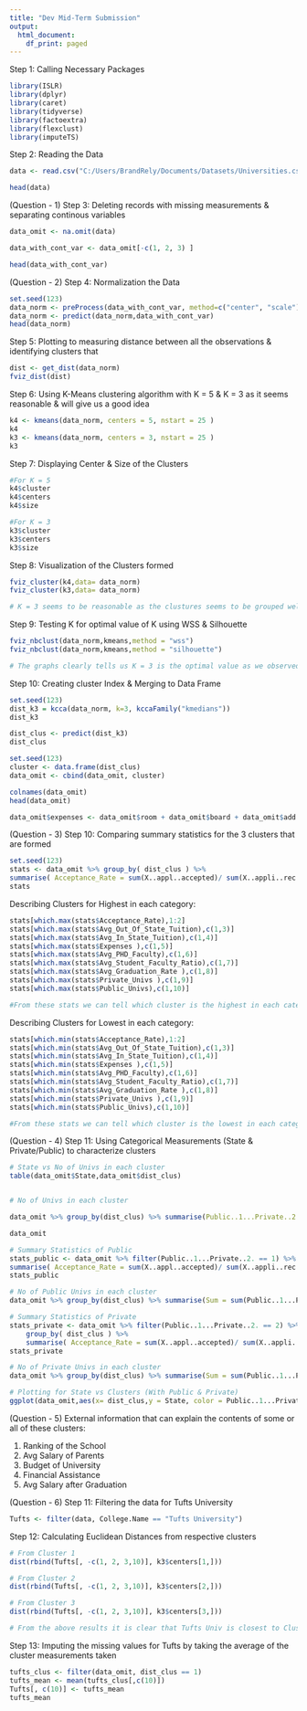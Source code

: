 ```yaml
---
title: "Dev Mid-Term Submission"
output:
  html_document:
    df_print: paged
---
```

Step 1: Calling Necessary Packages
```r
library(ISLR)
library(dplyr)
library(caret)
library(tidyverse)
library(factoextra) 
library(flexclust)
library(imputeTS)
```

Step 2: Reading the Data
```r
data <- read.csv("C:/Users/BrandRely/Documents/Datasets/Universities.csv")

head(data)
```

(Question - 1)
Step 3: Deleting records with missing measurements & separating continous variables
```r
data_omit <- na.omit(data)

data_with_cont_var <- data_omit[-c(1, 2, 3) ] 

head(data_with_cont_var)
```

(Question - 2)
Step 4: Normalization the Data
```r
set.seed(123)
data_norm <- preProcess(data_with_cont_var, method=c("center", "scale"))
data_norm <- predict(data_norm,data_with_cont_var)
head(data_norm)
```

Step 5: Plotting to measuring distance between all the observations & identifying clusters that
```r
dist <- get_dist(data_norm)
fviz_dist(dist)
```

Step 6: Using K-Means clustering algorithm with K = 5 & K = 3 as it seems reasonable & will give us a good idea
```r
k4 <- kmeans(data_norm, centers = 5, nstart = 25 )
k4
k3 <- kmeans(data_norm, centers = 3, nstart = 25 )
k3
```

Step 7: Displaying Center & Size of the Clusters
```r
#For K = 5
k4$cluster
k4$centers
k4$size

#For K = 3
k3$cluster
k3$centers
k3$size

```

Step 8: Visualization of the Clusters formed
```r
fviz_cluster(k4,data= data_norm)
fviz_cluster(k3,data= data_norm)

# K = 3 seems to be reasonable as the clustures seems to be grouped well, however in K = 5 there is more clustering than needed according to the spread of data points.
```



Step 9: Testing K for optimal value of K using WSS & Silhouette
```r
fviz_nbclust(data_norm,kmeans,method = "wss")
fviz_nbclust(data_norm,kmeans,method = "silhouette")

# The graphs clearly tells us K = 3 is the optimal value as we observed previously by looking at the clusters formed.
```

Step 10: Creating cluster Index & Merging to Data Frame 
```r
set.seed(123)
dist_k3 = kcca(data_norm, k=3, kccaFamily("kmedians"))
dist_k3

dist_clus <- predict(dist_k3)
dist_clus

set.seed(123)
cluster <- data.frame(dist_clus)
data_omit <- cbind(data_omit, cluster)

colnames(data_omit)
head(data_omit)

data_omit$expenses <- data_omit$room + data_omit$board + data_omit$add..fees + data_omit$estim..book.costs + data_omit$estim..personal..


```

(Question - 3)
Step 10: Comparing summary statistics for the 3 clusters that are formed
```r
set.seed(123)
stats <- data_omit %>% group_by( dist_clus ) %>% 
summarise( Acceptance_Rate = sum(X..appl..accepted)/ sum(X..appli..rec.d), Avg_Out_Of_State_Tuition=mean(out.of.state.tuition), Avg_In_State_Tuition=mean(in.state.tuition), Expenses=mean(expenses), Avg_PHD_Faculty=mean(X..fac..w.PHD), Avg_Student_Faculty_Ratio=mean(stud..fac..ratio), Avg_Graduation_Rate=mean(Graduation.rate), Private_Univs = sum(Public..1...Private..2. == 2), Public_Univs = sum(Public..1...Private..2. == 1))
stats
```

######## Describing Clusters for Highest in each category:  ######## 
```r
stats[which.max(stats$Acceptance_Rate),1:2]
stats[which.max(stats$Avg_Out_Of_State_Tuition),c(1,3)]
stats[which.max(stats$Avg_In_State_Tuition),c(1,4)]
stats[which.max(stats$Expenses ),c(1,5)]
stats[which.max(stats$Avg_PHD_Faculty),c(1,6)]
stats[which.max(stats$Avg_Student_Faculty_Ratio),c(1,7)]
stats[which.max(stats$Avg_Graduation_Rate ),c(1,8)]
stats[which.max(stats$Private_Univs ),c(1,9)]
stats[which.max(stats$Public_Univs),c(1,10)]

#From these stats we can tell which cluster is the highest in each category

```

######## Describing Clusters for Lowest in each category:  ######## 
```r
stats[which.min(stats$Acceptance_Rate),1:2]
stats[which.min(stats$Avg_Out_Of_State_Tuition),c(1,3)]
stats[which.min(stats$Avg_In_State_Tuition),c(1,4)]
stats[which.min(stats$Expenses ),c(1,5)]
stats[which.min(stats$Avg_PHD_Faculty),c(1,6)]
stats[which.min(stats$Avg_Student_Faculty_Ratio),c(1,7)]
stats[which.min(stats$Avg_Graduation_Rate ),c(1,8)]
stats[which.min(stats$Private_Univs ),c(1,9)]
stats[which.min(stats$Public_Univs),c(1,10)]

#From these stats we can tell which cluster is the lowest in each category
```

(Question - 4)
Step 11: Using Categorical Measurements (State & Private/Public) to characterize clusters
```r
# State vs No of Univs in each cluster
table(data_omit$State,data_omit$dist_clus)


# No of Univs in each cluster 

data_omit %>% group_by(dist_clus) %>% summarise(Public..1...Private..2. = n())

data_omit

# Summary Statistics of Public
stats_public <- data_omit %>% filter(Public..1...Private..2. == 1) %>% group_by( dist_clus ) %>%
summarise( Acceptance_Rate = sum(X..appl..accepted)/ sum(X..appli..rec.d), Avg_Out_Of_State_Tuition=mean(out.of.state.tuition), Avg_In_State_Tuition=mean(in.state.tuition), Expenses=mean(expenses), Avg_PHD_Faculty=mean(X..fac..w.PHD), Avg_Student_Faculty_Ratio=mean(stud..fac..ratio), Avg_Graduation_Rate=mean(Graduation.rate))
stats_public

# No of Public Univs in each cluster
data_omit %>% group_by(dist_clus) %>% summarise(Sum = sum(Public..1...Private..2. == 1))

# Summary Statistics of Private
stats_private <- data_omit %>% filter(Public..1...Private..2. == 2) %>%
    group_by( dist_clus ) %>%
    summarise( Acceptance_Rate = sum(X..appl..accepted)/ sum(X..appli..rec.d), Avg_Out_Of_State_Tuition=mean(out.of.state.tuition), Avg_In_State_Tuition=mean(in.state.tuition), Expenses=mean(expenses), Avg_PHD_Faculty=mean(X..fac..w.PHD), Avg_Student_Faculty_Ratio=mean(stud..fac..ratio), Avg_Graduation_Rate=mean(Graduation.rate))
stats_private

# No of Private Univs in each cluster
data_omit %>% group_by(dist_clus) %>% summarise(Sum = sum(Public..1...Private..2. == 2))

# Plotting for State vs Clusters (With Public & Private) 
ggplot(data_omit,aes(x= dist_clus,y = State, color = Public..1...Private..2. ))+geom_point()
```

(Question - 5)
External information that can explain the contents of some or all of these clusters:

1. Ranking of the School
2. Avg Salary of Parents
3. Budget of University
4. Financial Assistance
5. Avg Salary after Graduation


(Question - 6)
Step 11: Filtering the data for Tufts University
```r
Tufts <- filter(data, College.Name == "Tufts University")
```

Step 12: Calculating Euclidean Distances from respective  clusters
```r
# From Cluster 1
dist(rbind(Tufts[, -c(1, 2, 3,10)], k3$centers[1,]))

# From Cluster 2
dist(rbind(Tufts[, -c(1, 2, 3,10)], k3$centers[2,]))

# From Cluster 3
dist(rbind(Tufts[, -c(1, 2, 3,10)], k3$centers[3,]))

# From the above results it is clear that Tufts Univ is closest to Cluster 1
```

Step 13: Imputing the missing values for Tufts by taking the average of the cluster measurements taken

```r
tufts_clus <- filter(data_omit, dist_clus == 1)
tufts_mean <- mean(tufts_clus[,c(10)])
Tufts[, c(10)] <- tufts_mean
tufts_mean
```
